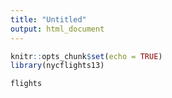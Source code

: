```yaml
---
title: "Untitled"
output: html_document
---
```


```r
knitr::opts_chunk$set(echo = TRUE)
library(nycflights13)
```

```r
flights
```


